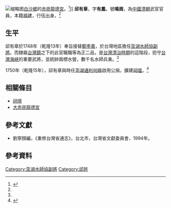 [[File:赤崁龍德宮_(30)匾額.jpg|缩略图]][[白沙鄉_(台灣)|白沙鄉]]的[[赤崁龍德宮|赤崁龍德宮]]。<ref name=":0">{{Cite web|title=〈赤崁村龍德宮「绥及萬方」匾額 〉|url=http://61.219.110.117/Page/WorkDetail/3303?type=%E7%A1%93%F0%A5%91%AE%E7%9F%B3%E5%AD%A3%E5%88%8A|author=王滋敏、吳培基|publisher=澎湖島嶼生活記憶|language=zh-tw|archive-url=http://61.219.110.117/Page/WorkDetail/3303?type=%E7%A1%93%F0%A5%91%AE%E7%9F%B3%E5%AD%A3%E5%88%8A|archive-date=2021-10-31}}</ref>]]
'''邱有章'''，字'''有鳳'''，號'''鳴崗'''，為[[中國|中國]][[清朝|清朝]]武官官員，本籍[[福建|福建]]，行伍出身。<ref name=":0" />

== 生平 ==
邱有章於1748年（乾隆13年）奉旨接替[[鄭李嘉|鄭李嘉]]，於台灣地區擔任[[澎湖水師協|澎湖水師協]][[副將|副將]]。而隸屬[[台灣鎮|台灣鎮]]之下的此官職職等為正二品，是[[台灣清治時期|台灣清治時期]]的這階段，扼守[[台灣海峽|台灣海峽]]的重要武將，並統帥兩標水營，數千名水師兵勇。<ref name=":0" />

1750年（乾隆15年），邱有章與時任[[臺灣府糧捕海防通判|澎湖通判]][[何器|何器]]啟用公捐，擴建[[祠壇_(澎湖)|祠壇]]。<ref name=":02">{{Cite book|url=http://ianthro.ioe.sinica.edu.tw/wp-content/uploads/1988/07/B19-.pdf|title=《媽宮的寺廟：馬公市鎮發展與民間宗教變遷之研究》|last=余|first=光弘|publisher=中央研究院民族學研究所|year=1988|isbn=|location=臺北市|pages=40-42|language=zh-tw|access-date=2018-10-01|archive-url=https://web.archive.org/web/20180925082234/http://ianthro.ioe.sinica.edu.tw/wp-content/uploads/1988/07/B19-.pdf|archive-date=2018-09-25|dead-url=no}}</ref>

== 相關條目 ==

* [[祠壇_(澎湖)|祠壇]]
* [[赤崁龍德宮|大赤崁龍德宮]]

==參考文獻==
*劉寧顏編，《重修台灣省通志》，台北市，台灣省文獻委員會，1994年。

== 參考資料 ==
[[Category:澎湖水師協副將|Category:澎湖水師協副將]]
[[Category:邱姓|Category:邱姓]]
<references />{{start box}}
{{s-before|[[鄭李嘉|鄭李嘉]]}}
{{s-title|[[澎湖水師協|澎湖水師協]][[副將|副將]]|1748年上任}}
{{s-after|[[林洛|林洛]]}}
{{end box}}